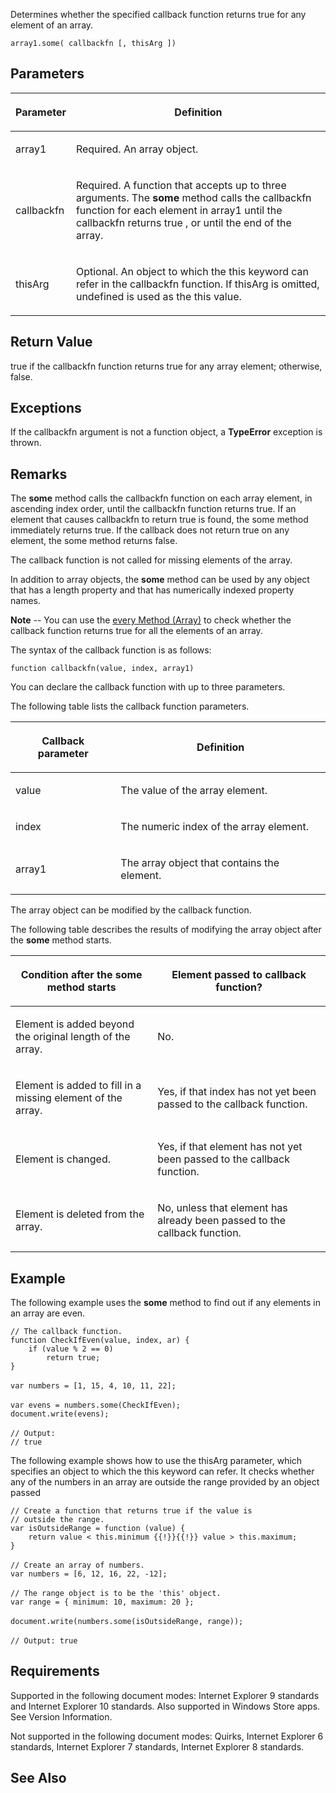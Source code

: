Determines whether the specified callback function returns true for any element of an array.

 array1.some( callbackfn [, thisArg ])

==Parameters==
{| class='wikitable'
|-
! Parameter
! Definition
|-
| array1
| Required. An array object.
|-
| callbackfn
| Required. A function that accepts up to three arguments. The '''some''' method calls the callbackfn function for each element in array1 until the callbackfn returns true , or until the end of the array.
|-
| thisArg
| Optional. An object to which the this keyword can refer in the callbackfn function. If thisArg is omitted, undefined is used as the this value.
|}

==Return Value==
true if the callbackfn function returns true for any array element; otherwise, false.


==Exceptions==
If the callbackfn argument is not a function object, a '''TypeError''' exception is thrown.


==Remarks==
The '''some''' method calls the callbackfn function on each array element, in ascending index order, until the callbackfn function returns true. If an element that causes callbackfn to return true is found, the some method immediately returns true. If the callback does not return true on any element, the some method returns false.

The callback function is not called for missing elements of the array.

In addition to array objects, the '''some''' method can be used by any object that has a length property and that has numerically indexed property names.

'''Note''' -- You can use the [[Array/every|every Method (Array)]] to check whether the callback function returns true for all the elements of an array.

The syntax of the callback function is as follows:

<code>function callbackfn(value, index, array1)</code>

You can declare the callback function with up to three parameters.

The following table lists the callback function parameters.

{| class='wikitable'
|-
! Callback parameter
! Definition
|-
| value
| The value of the array element.
|-
| index
| The numeric index of the array element.
|-
| array1
| The array object that contains the element.
|}
The array object can be modified by the callback function.

The following table describes the results of modifying the array object after the '''some''' method starts.

{| class='wikitable'
|-
! Condition after the '''some''' method starts
! Element passed to callback function?
|-
| Element is added beyond the original length of the array.
| No.
|-
| Element is added to fill in a missing element of the array.
| Yes, if that index has not yet been passed to the callback function.
|-
| Element is changed.
| Yes, if that element has not yet been passed to the callback function.
|-
| Element is deleted from the array.
| No, unless that element has already been passed to the callback function.
|}

==Example==
The following example uses the '''some''' method to find out if any elements in an array are even.

 // The callback function.
 function CheckIfEven(value, index, ar) {
     if (value % 2 == 0)
         return true;
 }
 
 var numbers = [1, 15, 4, 10, 11, 22];
 
 var evens = numbers.some(CheckIfEven);
 document.write(evens);
 
 // Output:
 // true
The following example shows how to use the thisArg parameter, which specifies an object to which the this keyword can refer. It checks whether any of the numbers in an array are outside the range provided by an object passed

 // Create a function that returns true if the value is 
 // outside the range.
 var isOutsideRange = function (value) {
     return value &lt; this.minimum {{!}}{{!}} value &gt; this.maximum;
 }
 
 // Create an array of numbers.
 var numbers = [6, 12, 16, 22, -12];
 
 // The range object is to be the 'this' object.
 var range = { minimum: 10, maximum: 20 };
 
 document.write(numbers.some(isOutsideRange, range));
 
 // Output: true

==Requirements==
Supported in the following document modes: Internet Explorer 9 standards and Internet Explorer 10 standards. Also supported in Windows Store apps. See Version Information.

Not supported in the following document modes: Quirks, Internet Explorer 6 standards, Internet Explorer 7 standards, Internet Explorer 8 standards.


==See Also==

              

              

              

